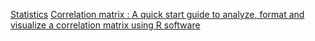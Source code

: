 

[Statistics](https://en.wikibooks.org/wiki/Statistics)
[Correlation matrix : A quick start guide to analyze, format and visualize a correlation matrix using R software](http://www.sthda.com/english/wiki/correlation-matrix-a-quick-start-guide-to-analyze-format-and-visualize-a-correlation-matrix-using-r-software)
